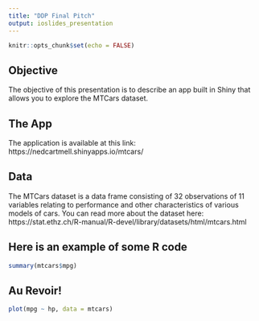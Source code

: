 ```yaml
---
title: "DDP Final Pitch"
output: ioslides_presentation
---
```


```r
knitr::opts_chunk$set(echo = FALSE)
```

## Objective

The objective of this presentation is to describe an app built in Shiny that allows you to explore the MTCars dataset.  

## The App

The application is available at this link: https://nedcartmell.shinyapps.io/mtcars/

## Data

The MTCars dataset is a data frame consisting of 32 observations of 11 variables relating to performance and other characteristics of various models of cars.  You can read more about the dataset here: https://stat.ethz.ch/R-manual/R-devel/library/datasets/html/mtcars.html

## Here is an example of some R code

```r
summary(mtcars$mpg)
```

## Au Revoir!

```r
plot(mpg ~ hp, data = mtcars)
```

